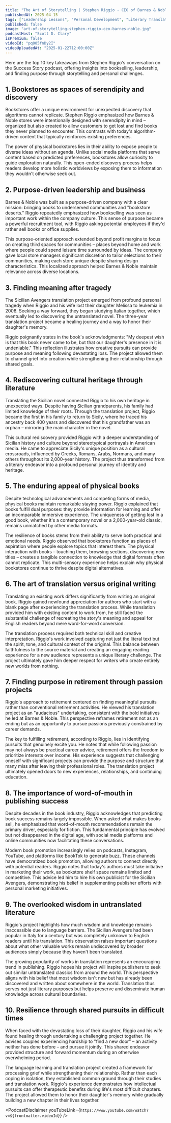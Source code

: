 ```yaml
---
title: "The Art of Storytelling | Stephen Riggio - CEO of Barnes & Noble"
publishedAt: 2025-04-15
tags: ["Leadership Lessons", "Personal Development", "Literary Translation"]
published: false
image: "art-of-storytelling-stephen-riggio-ceo-barnes-noble.jpg"
podcastHost: "Scott D. Clary"
isPremium: false
videoId: "pqO05fnDy2I"
videoUploadedAt: "2025-01-22T12:00:00Z"
---
```



<PodcastSummaryPageLayout frontmatter={frontmatter}>

Here are the top 10 key takeaways from Stephen Riggio's conversation on the Success Story podcast, offering insights into bookselling, leadership, and finding purpose through storytelling and personal challenges.

## 1. Bookstores as spaces of serendipity and discovery

Bookstores offer a unique environment for unexpected discovery that algorithms cannot replicate. Stephen Riggio emphasized how Barnes & Noble stores were intentionally designed with serendipity in mind – organized but also created to allow customers to get lost and find books they never planned to encounter. This contrasts with today's algorithm-driven content that typically reinforces existing preferences.

The power of physical bookstores lies in their ability to expose people to diverse ideas without an agenda. Unlike social media platforms that serve content based on predicted preferences, bookstores allow curiosity to guide exploration naturally. This open-ended discovery process helps readers develop more holistic worldviews by exposing them to information they wouldn't otherwise seek out.

## 2. Purpose-driven leadership and business

Barnes & Noble was built as a purpose-driven company with a clear mission: bringing books to underserved communities and "bookstore deserts." Riggio repeatedly emphasized how bookselling was seen as important work within the company culture. This sense of purpose became a powerful recruitment tool, with Riggio asking potential employees if they'd rather sell books or office supplies.

This purpose-oriented approach extended beyond profit margins to focus on creating third spaces for communities – places beyond home and work where people could spend leisure time surrounded by ideas. The company gave local store managers significant discretion to tailor selections to their communities, making each store unique despite sharing design characteristics. This localized approach helped Barnes & Noble maintain relevance across diverse locations.

## 3. Finding meaning after tragedy

The Sicilian Avengers translation project emerged from profound personal tragedy when Riggio and his wife lost their daughter Melissa to leukemia in 2008. Seeking a way forward, they began studying Italian together, which eventually led to discovering the untranslated novel. The three-year translation project became a healing journey and a way to honor their daughter's memory.

Riggio poignantly states in the book's acknowledgments: "My deepest wish is that this book never came to be, but that our daughter's presence in it is undeniable." This reflection illustrates how creative pursuits can provide purpose and meaning following devastating loss. The project allowed them to channel grief into creation while strengthening their relationship through shared goals.

## 4. Rediscovering cultural heritage through literature

Translating the Sicilian novel connected Riggio to his own heritage in unexpected ways. Despite having Sicilian grandparents, his family had limited knowledge of their roots. Through the translation project, Riggio became the first in his family to return to Sicily, where he traced his ancestry back 400 years and discovered that his grandfather was an orphan – mirroring the main character in the novel.

This cultural rediscovery provided Riggio with a deeper understanding of Sicilian history and culture beyond stereotypical portrayals in American media. He came to appreciate Sicily's unique position as a cultural crossroads, influenced by Greeks, Romans, Arabs, Normans, and many others throughout its 2,000-year history. The project thus transformed from a literary endeavor into a profound personal journey of identity and heritage.

## 5. The enduring appeal of physical books

Despite technological advancements and competing forms of media, physical books maintain remarkable staying power. Riggio explained that books fulfill dual purposes: they provide information for learning and offer an incomparable immersive experience. The uniqueness of getting lost in a good book, whether it's a contemporary novel or a 2,000-year-old classic, remains unmatched by other media formats.

The resilience of books stems from their ability to serve both practical and emotional needs. Riggio observed that bookstores function as places of aspiration where people explore topics that interest them. The physical interaction with books – touching them, browsing sections, discovering new titles – creates a tangible connection to knowledge that digital formats often cannot replicate. This multi-sensory experience helps explain why physical bookstores continue to thrive despite digital alternatives.

## 6. The art of translation versus original writing

Translating an existing work differs significantly from writing an original book. Riggio gained newfound appreciation for authors who start with a blank page after experiencing the translation process. While translation provided him with existing content to work from, he still faced the substantial challenge of recreating the story's meaning and appeal for English readers beyond mere word-for-word conversion.

The translation process required both technical skill and creative interpretation. Riggio's work involved capturing not just the literal text but the spirit, tone, and cultural context of the original. This balance between faithfulness to the source material and creating an engaging reading experience for a new audience represents a unique literary challenge. The project ultimately gave him deeper respect for writers who create entirely new worlds from nothing.

## 7. Finding purpose in retirement through passion projects

Riggio's approach to retirement centered on finding meaningful pursuits rather than conventional retirement activities. He viewed his translation project as an "audacious" undertaking, consistent with the bold initiatives he led at Barnes & Noble. This perspective reframes retirement not as an ending but as an opportunity to pursue passions previously constrained by career demands.

The key to fulfilling retirement, according to Riggio, lies in identifying pursuits that genuinely excite you. He notes that while following passion may not always be practical career advice, retirement offers the freedom to prioritize interests over income. His experience suggests that challenging oneself with significant projects can provide the purpose and structure that many miss after leaving their professional roles. The translation project ultimately opened doors to new experiences, relationships, and continuing education.

## 8. The importance of word-of-mouth in publishing success

Despite decades in the book industry, Riggio acknowledges that predicting book success remains largely impossible. When asked what makes books sell, he emphasized that word-of-mouth recommendations remain the primary driver, especially for fiction. This fundamental principle has evolved but not disappeared in the digital age, with social media platforms and online communities now facilitating these conversations.

Modern book promotion increasingly relies on podcasts, Instagram, YouTube, and platforms like BookTok to generate buzz. These channels have democratized book promotion, allowing authors to connect directly with potential readers. Riggio notes that today's authors must take initiative in marketing their work, as bookstore shelf space remains limited and competitive. This advice led him to hire his own publicist for the Sicilian Avengers, demonstrating his belief in supplementing publisher efforts with personal marketing initiatives.

## 9. The overlooked wisdom in untranslated literature

Riggio's project highlights how much wisdom and knowledge remains inaccessible due to language barriers. The Sicilian Avengers had been popular in Italy for a century but was completely unknown to English readers until his translation. This observation raises important questions about what other valuable works remain undiscovered by broader audiences simply because they haven't been translated.

The growing popularity of works in translation represents an encouraging trend in publishing. Riggio hopes his project will inspire publishers to seek out similar untranslated classics from around the world. This perspective aligns with his belief that most wisdom isn't new but has already been discovered and written about somewhere in the world. Translation thus serves not just literary purposes but helps preserve and disseminate human knowledge across cultural boundaries.

## 10. Resilience through shared pursuits in difficult times

When faced with the devastating loss of their daughter, Riggio and his wife found healing through undertaking a challenging project together. He advises couples experiencing hardship to "find a new door" – an activity neither has done before – and pursue it jointly. This shared endeavor provided structure and forward momentum during an otherwise overwhelming period.

The language learning and translation project created a framework for processing grief while strengthening their relationship. Rather than each coping in isolation, they established common ground through their studies and translation work. Riggio's experience demonstrates how intellectual pursuits can offer therapeutic benefits during life's most difficult chapters. The project allowed them to honor their daughter's memory while gradually building a new chapter in their lives together.

<PodcastDisclaimer
  youTubeLink={`https://www.youtube.com/watch?v=${frontmatter.videoId}`}
/>

</PodcastSummaryPageLayout>

